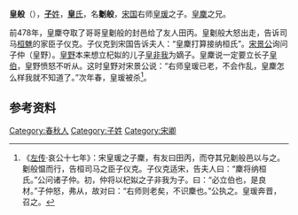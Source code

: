 {{Infobox 先秦人物
|名称= 皇劖般
|图像=
|图说=
|姓=[[子姓|子]]
|氏=[[皇氏|皇]]
|名=劖般
|字=
|别名=
|别字=
|谥号=
|时代=春秋时期
|国家=宋国
|身份=
|出生=
|逝世=
|在位=
|父=[[皇瑗|皇瑗]]
|母=
|正妻=
|妾=
|子女=
|太子=
}}
'''皇{{Ruby|劖|-{zh-tw:ㄔㄢˊ;zh-cn:chán;zh-hk:caam4}-}}般'''（{{bd|？||？||catIdx=H皇}}），[[子姓|'''子'''姓]]，[[皇氏|'''皇'''氏]]，名'''劖般'''，[[宋国|宋国]]右师[[皇瑗|皇瑗]]之子。[[皇麇|皇麇]]之兄。

前478年，皇麇夺取了哥哥皇劖般的封邑给了友人田丙。皇劖般大怒出走，告诉司马[[桓魋|桓魋]]的家臣子仪克。子仪克到宋国告诉夫人：“皇麇打算接纳桓氏”。[[宋景公|宋景公]]询问子仲（皇野）。[[皇野|皇野]]本来想立杞姒的儿子[[皇非我|皇非我]]为嫡子。皇麇说一定要立长子[[皇伯|皇伯]]，皇野愤怒不听从。这时皇野对宋景公说：“右师皇瑗已老，不会作乱，皇麇怎么样我就不知道了。”次年春，皇瑗被杀<ref>《[[左传|左传]]·哀公十七年》：宋皇瑗之子麇，有友曰田丙，而夺其兄劖般邑以与之。劖般愠而行，告桓司马之臣子仪克。子仪克适宋，告夫人曰：“麇将纳桓氏。”公问诸子仲。初，仲将以杞姒之子非我为子。曰：“必立伯也，是良材。”子仲怒，弗从，故对曰：“右师则老矣，不识麇也。”公执之。皇瑗奔晋，召之。</ref>。

== 参考资料 ==
<references/>
[[Category:春秋人|Category:春秋人]]
[[Category:子姓|Category:子姓]]
[[Category:宋卿|Category:宋卿]]